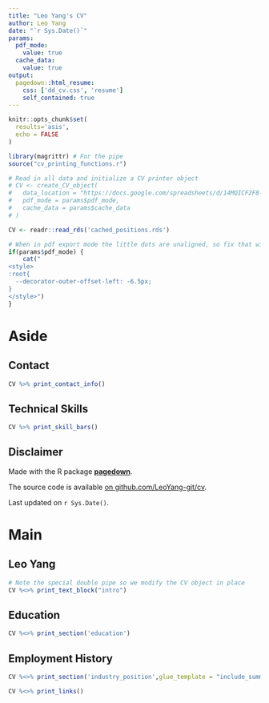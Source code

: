```yaml
---
title: "Leo Yang's CV"
author: Leo Yang
date: "`r Sys.Date()`"
params:
  pdf_mode:
    value: true
  cache_data:
    value: true
output:
  pagedown::html_resume:
    css: ['dd_cv.css', 'resume']
    self_contained: true
---
```


```r
knitr::opts_chunk$set(
  results='asis', 
  echo = FALSE
)

library(magrittr) # For the pipe
source("cv_printing_functions.r")

# Read in all data and initialize a CV printer object
# CV <- create_CV_object(
#   data_location = "https://docs.google.com/spreadsheets/d/14MQICF2F8-vf8CKPF1m4lyGKO6_thG-4aSwat1e2TWc",  
#   pdf_mode = params$pdf_mode,
#   cache_data = params$cache_data
# )

CV <- readr::read_rds('cached_positions.rds')

```


```r
# When in pdf export mode the little dots are unaligned, so fix that with some conditional CSS.
if(params$pdf_mode) {
    cat("
<style>
:root{
  --decorator-outer-offset-left: -6.5px;
}
</style>")
}
```


Aside
================================================================================

Contact {#contact}
--------------------------------------------------------------------------------

```r
CV %>% print_contact_info()
```


Technical Skills {#skills}
--------------------------------------------------------------------------------

```r
CV %>% print_skill_bars()
```


Disclaimer {#disclaimer}
--------------------------------------------------------------------------------

Made with the R package [**pagedown**](https://github.com/rstudio/pagedown). 

The source code is available [on github.com/LeoYang-git/cv](https://github.com/LeoYang-git/cv).

Last updated on `r Sys.Date()`.



Main
================================================================================

Leo Yang {#title}
--------------------------------------------------------------------------------

```r
# Note the special double pipe so we modify the CV object in place
CV %<>% print_text_block("intro") 
```

Education {data-icon=graduation-cap data-concise=true}
--------------------------------------------------------------------------------

```r
CV %<>% print_section('education')
```

<!-- Qualification {data-icon=graduation-cap data-concise=true} -->
<!-- -------------------------------------------------------------------------------- -->

<!-- ```{r} -->
<!-- CV %<>% print_section('qualification') -->
<!-- ``` -->

Employment History {data-icon=suitcase}
--------------------------------------------------------------------------------

```r
CV %<>% print_section('industry_position',glue_template = "include_summary")
```

```r
CV %<>% print_links()
```
